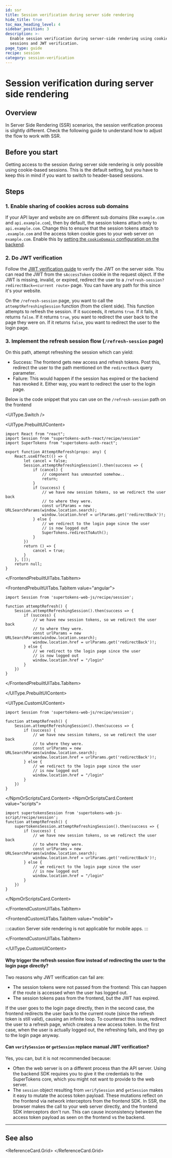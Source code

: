 ```yaml
---
id: ssr
title: Session verification during server side rendering
hide_title: true
toc_max_heading_level: 4
sidebar_position: 3
description: >-
  Enable session verification during server-side rendering using cookie-based
  sessions and JWT verification.
page_type: guide
recipe: session
category: session-verification
---
```




# Session verification during server side rendering

## Overview

In Server Side Rendering (SSR) scenarios, the session verification process is slightly different.
Check the following guide to understand how to adjust the flow to work with SSR.

## Before you start

Getting access to the session during server side rendering is only possible using cookie-based sessions.
This is the default setting, but you have to keep this in mind if you want to switch to header-based sessions.

<TokensCallout />

## Steps

### 1. Enable sharing of cookies across sub domains

If your API layer and website are on different sub domains (like `example.com` and `api.example.com`), then by default, the session tokens attach only to `api.example.com`.
Change this to ensure that the session tokens attach to `.example.com` and the access token cookie goes to your web server on `example.com`.
Enable this by [setting the `cookieDomain` configuration on the backend](/docs/post-authentication/session-management/advanced-workflows/multiple-api-endpoints).

### 2. Do JWT verification

Follow the [JWT verification guide](/docs/additional-verification/session-verification/protect-api-routes#using-a-jwt-verification-library) to verify the JWT on the server side.
You can read the JWT from the `sAccessToken` cookie in the request object.
If the JWT is missing, invalid, or expired, redirect the user to a `/refresh-session?redirectBack=<current route>` page. You can have any path for this since it's your website.

On the `/refresh-session` page, you want to call the `attemptRefreshingSession` function (from the client side).
This function attempts to refresh the session.
If it succeeds, it returns `true`.
If it fails, it returns `false`.
If it returns `true`, you want to redirect the user back to the page they were on.
If it returns `false`, you want to redirect the user to the login page.

### 3. Implement the refresh session flow (`/refresh-session` page)

On this path, attempt refreshing the session which can yield:
- Success: The frontend gets new access and refresh tokens.
Post this, redirect the user to the path mentioned on the `redirectBack` query parameter.
- Failure: This would happen if the session has expired or the backend has revoked it.
Either way, you want to redirect the user to the login page.

Below is the code snippet that you can use on the `/refresh-session` path on the frontend

<UIType.Switch />

<UIType.PrebuiltUIContent>

<FrontendPrebuiltUITabs>
<FrontendPrebuiltUITabs.TabItem value="reactjs">

```tsx
import React from "react";
import Session from "supertokens-auth-react/recipe/session"
import SuperTokens from "supertokens-auth-react";

export function AttemptRefresh(props: any) {
    React.useEffect(() => {
        let cancel = false;
        Session.attemptRefreshingSession().then(success => {
            if (cancel) {
                // component has unmounted somehow..
                return;
            }
            if (success) {
                // we have new session tokens, so we redirect the user back
                // to where they were.
                const urlParams = new URLSearchParams(window.location.search);
                window.location.href = urlParams.get('redirectBack')!;
            } else {
                // we redirect to the login page since the user
                // is now logged out
                SuperTokens.redirectToAuth();
            }
        })
        return () => {
            cancel = true;
        }
    }, []);
    return null;
}
```

</FrontendPrebuiltUITabs.TabItem>

<FrontendPrebuiltUITabs.TabItem value="angular">

```tsx
import Session from 'supertokens-web-js/recipe/session';

function attemptRefresh() {
    Session.attemptRefreshingSession().then(success => {
        if (success) {
            // we have new session tokens, so we redirect the user back
            // to where they were.
            const urlParams = new URLSearchParams(window.location.search);
            window.location.href = urlParams.get('redirectBack')!;
        } else {
            // we redirect to the login page since the user
            // is now logged out
            window.location.href = "/login"
        }
    })
}
```

</FrontendPrebuiltUITabs.TabItem>

</FrontendPrebuiltUITabs>

</UIType.PrebuiltUIContent>

<UIType.CustomUIContent>

<FrontendCustomUITabs>
<FrontendCustomUITabs.TabItem value="web">

<NpmOrScriptsCard>
<NpmOrScriptsCard.Content value="npm">

```tsx
import Session from 'supertokens-web-js/recipe/session';

function attemptRefresh() {
    Session.attemptRefreshingSession().then(success => {
        if (success) {
            // we have new session tokens, so we redirect the user back
            // to where they were.
            const urlParams = new URLSearchParams(window.location.search);
            window.location.href = urlParams.get('redirectBack')!;
        } else {
            // we redirect to the login page since the user
            // is now logged out
            window.location.href = "/login"
        }
    })
}
```

</NpmOrScriptsCard.Content>
<NpmOrScriptsCard.Content value="scripts">

```tsx
import supertokensSession from 'supertokens-web-js-script/recipe/session';
function attemptRefresh() {
    supertokensSession.attemptRefreshingSession().then(success => {
        if (success) {
            // we have new session tokens, so we redirect the user back
            // to where they were.
            const urlParams = new URLSearchParams(window.location.search);
            window.location.href = urlParams.get('redirectBack')!;
        } else {
            // we redirect to the login page since the user
            // is now logged out
            window.location.href = "/login"
        }
    })
}
```

</NpmOrScriptsCard.Content>
</NpmOrScriptsCard>

</FrontendCustomUITabs.TabItem>

<FrontendCustomUITabs.TabItem value="mobile">

:::caution
Server side rendering is not applicable for mobile apps.
:::

</FrontendCustomUITabs.TabItem>

</FrontendCustomUITabs>

</UIType.CustomUIContent>

#### Why trigger the refresh session flow instead of redirecting the user to the login page directly?

Two reasons why JWT verification can fail are:
- The session tokens were not passed from the frontend: This can happen if the route is accessed when the user has logged out.
- The session tokens pass from the frontend, but the JWT has expired.

If the user goes to the login page directly, then in the second case, the frontend redirects the user back to the current route (since the refresh token is still valid), causing an infinite loop.
To counteract this issue, redirect the user to a refresh page, which creates a new access token.
In the first case, when the user is actually logged out, the refreshing fails, and they go to the login page anyway.

#### Can `verifySession` or `getSession` replace manual JWT verification?

Yes, you can, but it is not recommended because:
- Often the web server is on a different process than the API server.
Using the backend SDK requires you to give it the credentials to the SuperTokens core, which you might not want to provide to the web server.
- The `session` object resulting from `verifySession` and `getSession` makes it easy to mutate the access token payload.
These mutations reflect on the frontend via network interceptors from the frontend SDK.
In SSR, the browser makes the call to your web server directly, and the frontend SDK interceptors don't run.
This can cause inconsistency between the access token payload as seen on the frontend vs the backend.

---

## See also

<ReferenceCard.Grid>
  <ReferenceCard href="/docs/additional-verification/session-verification/protect-api-routes" label="Protect backend routes" />
  <ReferenceCard href="/docs/additional-verification/session-verification/protect-frontend-routes" label="Protect frontend routes" />
  <ReferenceCard href="/docs/additional-verification/session-verification/claim-validation" label="Claim validation" />
  <ReferenceCard href="/docs/post-authentication/session-management/access-session-data" label="Access session data" />
</ReferenceCard.Grid>
